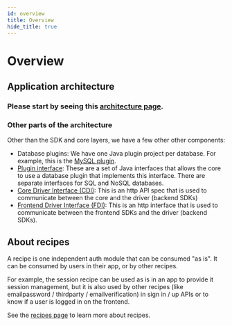 ```yaml
---
id: overview
title: Overview
hide_title: true
---
```


# Overview

## Application architecture

### Please start by seeing this [architecture page](/docs/community/architecture).

### Other parts of the architecture
Other than the SDK and core layers, we have a few other other components:
- Database plugins: We have one Java plugin project per database. For example, this is the [MySQL plugin](http://github.com/supertokens/supertokens-mysql-plugin).
- [Plugin interface](./interfaces/plugin-interface): These are a set of Java interfaces that allows the core to use a database plugin that implements this interface. There are separate interfaces for SQL and NoSQL databases.
- [Core Driver Interface (CDI)](./interfaces/cdi): This is an http API spec that is used to communicate between the core and the driver (backend SDKs)
- [Frontend Driver Interface (FDI)](./interfaces/fdi): This is an http interface that is used to communicate between the frontend SDKs and the driver (backend SDKs).

## About recipes
A recipe is one independent auth module that can be consumed "as is". It can be consumed by users in their app, or by other recipes.

For example, the session recipe can be used as is in an app to provide it session management, but it is also used by other recipes (like emailpassword / thirdparty / emailverification) in sign in / up APIs or to know if a user is logged in on the frontend.

See the [recipes page](./recipes) to learn more about recipes.